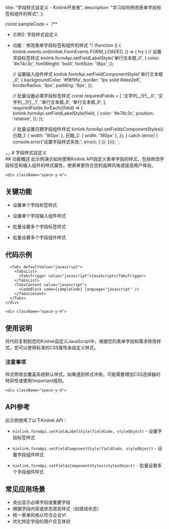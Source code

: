 
  title: "字段样式自定义 - Kinlink开发者",
  description: "学习如何修改表单字段标签和组件的样式",
};

const sampleCode = `/**
 * 示例2: 字段样式自定义
 * 功能：修改表单字段标签和组件的样式
 */
(function () {
  kinlink.events.on(kinlink.FormEvents.FORM_LOADED, () => {
    try {
      // 设置字段标签样式
      kinlink.formApi.setFieldLabelStyle('单行文本框_0', {
        color: '#e74c3c',
        fontWeight: 'bold',
        fontSize: '16px',
      });

      // 设置输入组件样式
      kinlink.formApi.setFieldComponentStyle('单行文本框_0', {
        backgroundColor: '#f8f9fa',
        border: '1px solid #dee2e6',
        borderRadius: '4px',
        padding: '8px',
      });

      // 批量设置必填字段标签样式
      const requiredFields = [
        '文字列__1行__0',
        '文字列__1行__1',
        '单行文本框_8',
        '单行文本框_9',
      ];
      requiredFields.forEach((field) => {
        kinlink.formApi.setFieldLabelStyle(field, {
          color: '#e74c3c',
          position: 'relative',
        });
      });

      // 批量设置日期字段组件样式
      kinlink.formApi.setFieldsComponentStyles({
        日期_1: { width: '180px' },
        日期_2: { width: '180px' },
      });
    } catch (error) {
      console.error('设置字段样式失败:', error);
    }
  });
})();
`;

<div className="container py-6 lg:py-10">
  <div className="flex items-center gap-4 mb-8">
    <Link href="/examples">
      <Button variant="outline" size="icon">
        <ArrowLeft className="h-4 w-4" />
      </Button>
    </Link>
    # 字段样式自定义
  </div>

  <div className="my-8 space-y-6">
    <div className="space-y-4">
## 功能概述
此示例演示如何使用Kinlink API自定义表单字段的样式，包括修改字段标签和输入组件的样式属性，使表单更符合您的品牌风格或提高用户体验。
    </div>

    <div className="space-y-4">
## 关键功能
* 设置单个字段标签样式
* 设置单个字段输入组件样式
* 批量设置多个字段标签样式
* 批量设置多个字段组件样式
    </div>

    <div className="space-y-4">
## 代码示例
      <Tabs defaultValue="javascript">
        <TabsList>
          <TabsTrigger value="javascript">JavaScript</TabsTrigger>
        </TabsList>
        <TabsContent value="javascript">
          <CodeBlock code={sampleCode} language="javascript" />
        </TabsContent>
      </Tabs>
    </div>

    <div className="space-y-4">
## 使用说明
将代码复制到您的Kinlink自定义JavaScript中，根据您的表单字段和需求修改样式。您可以使用标准的CSS属性来自定义样式。
      <div className="p-4 border rounded-md bg-yellow-50 border-yellow-200">
        <h3 className="font-semibold text-yellow-800">注意事项</h3>
        <p className="text-yellow-800">
          样式修改会覆盖系统默认样式。如果遇到样式冲突，可能需要增加CSS选择器的特异性或使用!important规则。
        </p>
      </div>
    </div>

    <div className="space-y-4">
## API参考
此示例使用了以下Kinlink API：
* `kinlink.formApi.setFieldLabelStyle(fieldCode, styleObject)` - 设置字段标签样式
* `kinlink.formApi.setFieldComponentStyle(fieldCode, styleObject)` - 设置字段组件样式
* `kinlink.formApi.setFieldsComponentStyles(stylesObject)` - 批量设置多个字段组件样式
    </div>

    <div className="space-y-4">
## 常见应用场景
* 突出显示必填字段或重要字段
* 根据字段内容或状态改变样式（如错误状态）
* 统一表单风格以符合企业VI
* 优化特定字段的用户交互体验
    </div>
  </div>
</div>
